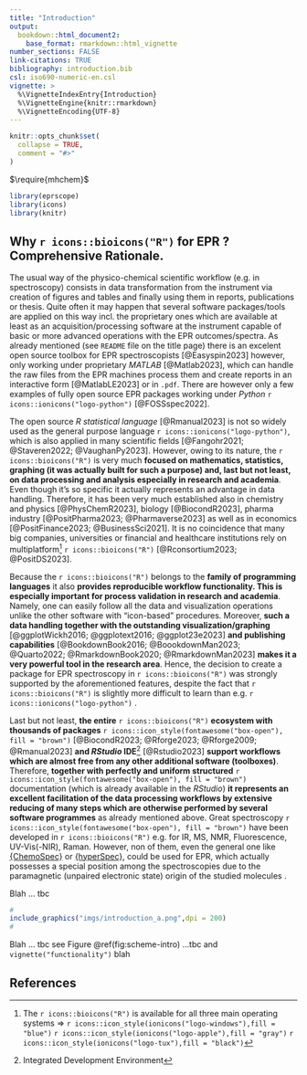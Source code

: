 ```yaml
---
title: "Introduction"
output: 
  bookdown::html_document2:
    base_format: rmarkdown::html_vignette
number_sections: FALSE
link-citations: TRUE
bibliography: introduction.bib
csl: iso690-numeric-en.csl
vignette: >
  %\VignetteIndexEntry{Introduction}
  %\VignetteEngine{knitr::rmarkdown}
  %\VignetteEncoding{UTF-8}
---
```


```r
knitr::opts_chunk$set(
  collapse = TRUE,
  comment = "#>"
)
```

$\require{mhchem}$

```r
library(eprscope)
library(icons)
library(knitr)
```

## Why `r icons::bioicons("R")` for EPR ? Comprehensive Rationale. {.unnumbered}

The usual way of the physico-chemical scientific workflow (e.g. in spectroscopy) consists in data transformation from the instrument via creation of figures and tables and finally using them in reports, publications or thesis. Quite often it may happen that several software packages/tools are applied on this way incl. the proprietary ones which are available at least as an acquisition/processing software at the instrument capable of basic or more advanced operations with the EPR outcomes/spectra. As already mentioned (see `README` file on the title page) there is an excelent open source toolbox for EPR spectroscopists [@Easyspin2023] however, only working under proprietary *MATLAB* [@Matlab2023], which can handle the raw files from the EPR machines process them and create reports in an interactive form [@MatlabLE2023] or in `.pdf`. There are however only a few examples of fully open source EPR packages working under *Python* `r icons::ionicons("logo-python")` [@FOSSspec2022].

The open source *R statistical language* [@Rmanual2023] is not so widely used as the general purpose language `r icons::ionicons("logo-python")`, which is also applied in many scientific fields [@Fangohr2021; @Staveren2022; @VaughanPy2023]. However, owing to its nature, the `r icons::bioicons("R")` is very much **focused on mathematics, statistics, graphing (it was actually built for such a purpose) and, last but not least, on data processing and analysis especially in research and academia**. Even though it's so specific it actually represents an advantage in data handling. Therefore, it has been very much established also in chemistry and physics [@PhysChemR2023], biology [@BiocondR2023], pharma industry [@PositPharma2023; @Pharmaverse2023] as well as in economics [@PositFinance2023; @BusinessSci2021]. It is no coincidence that many big companies, universities or financial and healthcare institutions rely on multiplatform[^1] `r icons::bioicons("R")` [@Rconsortium2023; @PositDS2023].

[^1]: The `r icons::bioicons("R")` is available for all three main operating systems =\> `r icons::icon_style(ionicons("logo-windows"),fill = "blue")` `r icons::icon_style(ionicons("logo-apple"),fill = "gray")` `r icons::icon_style(ionicons("logo-tux"),fill = "black")`

Because the `r icons::bioicons("R")` belongs to the **family of programming languages** it also **provides reproducible workflow functionality. This is especially important for process validation in research and academia**. Namely, one can easily follow all the data and visualization operations unlike the other software with "icon-based" procedures. Moreover, **such a data handling together with the outstanding visualization/graphing** [@ggplotWickh2016; @ggplotext2016; @ggplot23e2023] **and publishing capabilities** [@BookdownBook2016; @BoookdownMan2023; @Quarto2022; @RmarkdownBook2020; @RmarkdownMan2023] **makes it a very powerful tool in the research area**. Hence, the decision to create a package for EPR spectroscopy in `r icons::bioicons("R")` was strongly supported by the aforementioned features, despite the fact that `r icons::bioicons("R")` is slightly more difficult to learn than e.g. `r icons::ionicons("logo-python")` .

Last but not least, **the entire** `r icons::bioicons("R")` **ecosystem with thousands of packages** `r icons::icon_style(fontawesome("box-open"), fill = "brown")` [@BiocondR2023; @Rforge2023; @Rforge2009; @Rmanual2023] **and *RStudio* IDE**[^2] [@Rstudio2023] **support workflows which are almost free from any other additional software (toolboxes)**. Therefore, **together with perfectly and uniform structured** `r icons::icon_style(fontawesome("box-open"), fill = "brown")` documentation (which is already available in the *RStudio*) **it represents an excellent facilitation of the data processing workflows by extensive reducing of many steps which are otherwise performed by several software programmes** as already mentioned above. Great spectroscopy `r icons::icon_style(fontawesome("box-open"), fill = "brown")` have been developed in `r icons::bioicons("R")` e.g. for IR, MS, NMR, Fluorescence, UV-Vis(-NIR), Raman. However, non of them, even the general one like [{ChemoSpec}](https://bryanhanson.github.io/ChemoSpec/) or [{hyperSpec}](https://r-hyperspec.github.io/hyperSpec/index.html), could be used for EPR, which actually possesses a special position among the spectroscopies due to the paramagnetic (unpaired electronic state) origin of the studied molecules . <!--# TODO doplnit liter. -->

[^2]: Integrated Development Environment

Blah ... tbc

```r
#
include_graphics("imgs/introduction_a.png",dpi = 200)
#
```

Blah ... tbc see Figure \@ref(fig:scheme-intro) ...tbc and `vignette("functionality")` blah

## References
